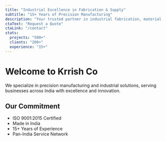 ```yaml
---
title: "Industrial Excellence in Fabrication & Supply"
subtitle: "15+ Years of Precision Manufacturing"
description: "Your trusted partner in industrial fabrication, material supply, and hardware solutions. Based in Hosur, Tamil Nadu, delivering excellence across India."
ctaText: "Request a Quote"
ctaLink: "/contact"
stats:
  projects: "500+"
  clients: "200+"
  experience: "15+"
---
```

# Welcome to Krrish Co

We specialize in precision manufacturing and industrial solutions, serving businesses across India with excellence and innovation.

## Our Commitment

- ISO 9001:2015 Certified
- Made in India
- 15+ Years of Experience
- Pan-India Service Network 
